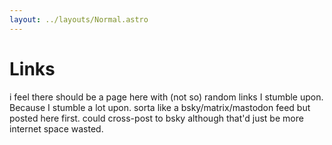 ```yaml
---
layout: ../layouts/Normal.astro
---
```


<div class="Doc">

# Links

i feel there should be a page here with (not so) random links I stumble upon. Because I stumble a lot upon. sorta like a bsky/matrix/mastodon feed but posted here first. could cross-post to bsky although that'd just be more internet space wasted.

</div>

<img src="/images/original_bdb079ec7c4303bc576dabd531913c6f.jpg" alt="" />
